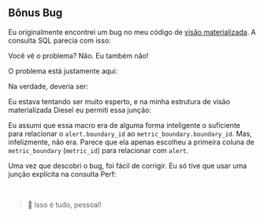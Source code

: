 
## Bônus Bug

Eu originalmente encontrei um bug no meu código de [visão materializada][visão materializada].
A consulta SQL parecia com isso:

<BonusBugSql />

Você vê o problema? Não. Eu também não!

O problema está justamente aqui:

<BonusBugSqlIssue />

Na verdade, deveria ser:

<BonusBugSqlFix />

Eu estava tentando ser muito esperto,
e na minha estrutura de visão materializada Diesel eu permiti essa junção:

<BonusBugRustSchema />

Eu assumi que essa macro era de alguma forma inteligente o suficiente
para relacionar o `alert.boundary_id` ao `metric_boundary.boundary_id`.
Mas, infelizmente, não era.
Parece que ela apenas escolheu a primeira coluna de `metric_boundary` (`metric_id`) para relacionar com `alert`.

Uma vez que descobri o bug, foi fácil de corrigir.
Eu só tive que usar uma junção explícita na consulta Perf:

<BonusBugRustLeftJoin />

<br />

> 🐰 Isso é tudo, pessoal!

[visão materializada]: #visão-materializada